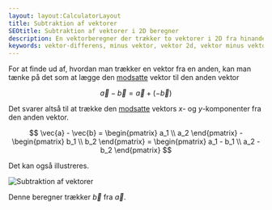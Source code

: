 ```yaml
---
layout: layout:CalculatorLayout
title: Subtraktion af vektorer
SEOtitle: Subtraktion af vektorer i 2D beregner
description: En vektorberegner der trækker to vektorer i 2D fra hinanden
keywords: vektor-differens, minus vektor, vektor 2d, vektor minus vektor
---
```



For at finde ud af, hvordan man trækker en vektor fra en anden, kan man tænke på det som at lægge den [modsatte](/vektor/2d/modsat) vektor til den anden vektor

$$
\vec{a} - \vec{b} = \vec{a} + (-\vec{b})
$$

Det svarer altså til at trække den [modsatte](/vektor/2d/modsat) vektors $x$- og $y$-komponenter fra den anden vektor.

$$
\vec{a} - \vec{b} = \begin{pmatrix} a_1 \\ a_2 \end{pmatrix} - \begin{pmatrix} b_1 \\ b_2 \end{pmatrix} = \begin{pmatrix} a_1 - b_1 \\ a_2 - b_2 \end{pmatrix}
$$

Det kan også illustreres.

![Subtraktion af vektorer](/img/vektor/subtraktion.svg)

Denne beregner trækker $\vec{b}$ fra $\vec{a}$.

<Calculator client:only />

